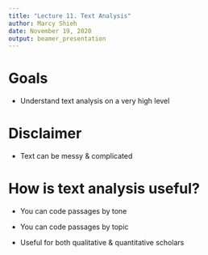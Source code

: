 ```yaml
---
title: "Lecture 11. Text Analysis"
author: Marcy Shieh
date: November 19, 2020
output: beamer_presentation
---
```


# Goals

- Understand text analysis on a very high level

# Disclaimer

- Text can be messy & complicated

# How is text analysis useful?

- You can code passages by tone

- You can code passages by topic

- Useful for both qualitative & quantitative scholars